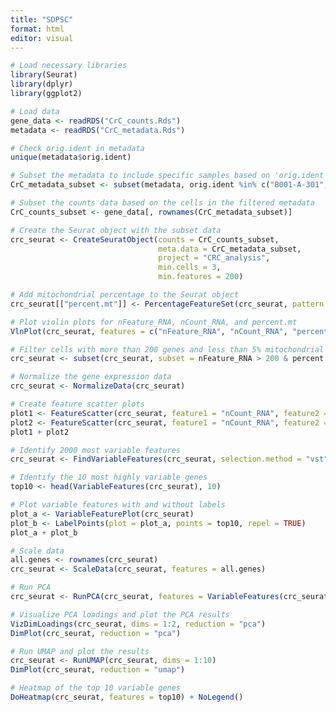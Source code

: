 ```yaml
---
title: "SDPSC"
format: html
editor: visual
---
```


```r
# Load necessary libraries
library(Seurat)
library(dplyr)
library(ggplot2)

# Load data
gene_data <- readRDS("CrC_counts.Rds")
metadata <- readRDS("CrC_metadata.Rds")

# Check orig.ident in metadata
unique(metadata$orig.ident)

# Subset the metadata to include specific samples based on 'orig.ident'
CrC_metadata_subset <- subset(metadata, orig.ident %in% c("B001-A-301", "F007", "CRC1_8810"))

# Subset the counts data based on the cells in the filtered metadata
CrC_counts_subset <- gene_data[, rownames(CrC_metadata_subset)]

# Create the Seurat object with the subset data
crc_seurat <- CreateSeuratObject(counts = CrC_counts_subset, 
                                 meta.data = CrC_metadata_subset, 
                                 project = "CRC_analysis", 
                                 min.cells = 3, 
                                 min.features = 200)

# Add mitochondrial percentage to the Seurat object
crc_seurat[["percent.mt"]] <- PercentageFeatureSet(crc_seurat, pattern = "^MT-")

# Plot violin plots for nFeature_RNA, nCount_RNA, and percent.mt
VlnPlot(crc_seurat, features = c("nFeature_RNA", "nCount_RNA", "percent.mt"), ncol = 3)

# Filter cells with more than 200 genes and less than 5% mitochondrial content
crc_seurat <- subset(crc_seurat, subset = nFeature_RNA > 200 & percent.mt < 5)

# Normalize the gene expression data
crc_seurat <- NormalizeData(crc_seurat)

# Create feature scatter plots
plot1 <- FeatureScatter(crc_seurat, feature1 = "nCount_RNA", feature2 = "percent.mt")
plot2 <- FeatureScatter(crc_seurat, feature1 = "nCount_RNA", feature2 = "nFeature_RNA")
plot1 + plot2

# Identify 2000 most variable features
crc_seurat <- FindVariableFeatures(crc_seurat, selection.method = "vst", nfeatures = 2000)

# Identify the 10 most highly variable genes
top10 <- head(VariableFeatures(crc_seurat), 10)

# Plot variable features with and without labels
plot_a <- VariableFeaturePlot(crc_seurat)
plot_b <- LabelPoints(plot = plot_a, points = top10, repel = TRUE)
plot_a + plot_b

# Scale data
all.genes <- rownames(crc_seurat)
crc_seurat <- ScaleData(crc_seurat, features = all.genes)

# Run PCA
crc_seurat <- RunPCA(crc_seurat, features = VariableFeatures(crc_seurat))

# Visualize PCA loadings and plot the PCA results
VizDimLoadings(crc_seurat, dims = 1:2, reduction = "pca")
DimPlot(crc_seurat, reduction = "pca")

# Run UMAP and plot the results
crc_seurat <- RunUMAP(crc_seurat, dims = 1:10)
DimPlot(crc_seurat, reduction = "umap")

# Heatmap of the top 10 variable genes
DoHeatmap(crc_seurat, features = top10) + NoLegend()



```
